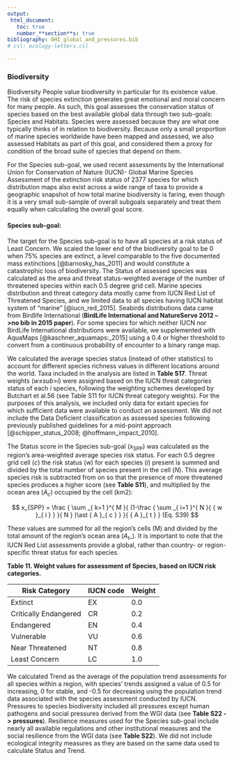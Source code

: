 ```yaml
---
output:
 html_document:
   toc: true
   number_**section**s: true
bibliography: OHI_global_and_pressures.bib
# csl: ecology-letters.csl

---
```


### Biodiversity
Biodiversity People value biodiversity in particular for its existence value. The risk of species extinction generates great emotional and moral concern for many people. As such, this goal assesses the conservation status of species based on the best available global data through two sub-goals: Species and Habitats. Species were assessed because they are what one typically thinks of in relation to biodiversity. Because only a small proportion of marine species worldwide have been mapped and assessed, we also assessed Habitats as part of this goal, and considered them a proxy for condition of the broad suite of species that depend on them.

For the Species sub-goal, we used recent assessments by the International Union for Conservation of Nature (IUCN)- Global Marine Species Assessment of the extinction risk status of 2377 species for which distribution maps also exist across a wide range of taxa to provide a geographic snapshot of how total marine biodiversity is faring, even though it is a very small sub-sample of overall subgoals separately and treat them equally when calculating the overall goal score.

#### Species sub-goal:

The target for the Species sub-goal is to have all species at a risk status of Least Concern. We scaled the lower end of the biodiversity goal to be 0 when 75% species are extinct, a level comparable to the five documented mass extinctions [@barnosky_has_2011] and would constitute a catastrophic loss of biodiversity. The Status of assessed species was calculated as the area and threat status-weighted average of the number of threatened species within each 0.5 degree grid cell. Marine species distribution and threat category data mostly came from IUCN Red List of Threatened Species, and we limited data to all species having IUCN habitat system of "marine" [@iucn_red_2015]. Seabirds distributions data came from Birdlife International (**BirdLife International and NatureServe 2012 -->no bib in 2015 paper**). For some species for which neither IUCN nor BirdLife International distributions were available, we supplemented with AquaMaps [@kaschner_aquamaps:_2015] using a 0.4 or higher threshold to convert from a continuous probability of encounter to a binary range map.

We calculated the average species status (instead of other statistics) to account for different species richness values in different locations around the world. Taxa included in the analysis are listed in **Table S17**. Threat weights (_w≤sub>i</sub>_) were assigned based on the IUCN threat categories status of each _i_ species, following the weighting schemes developed by Butchart et al.56 (see Table S11 for IUCN threat category weights). For the purposes of this analysis, we included only data for extant species for which sufficient data were available to conduct an assessment. We did not include the Data Deficient classification as assessed species following previously published guidelines for a mid-point approach [@schipper_status_2008; @hoffmann_impact_2010].

The Status score in the Species sub-goal (x<sub>SPP</sub>) was calculated as the region’s area-weighted average species risk status. For each 0.5 degree grid cell (_c_) the risk status (w) for each species (_i_) present is summed and divided by the total number of species present in the cell (_N_). This average species risk is subtracted from on so that the presence of more threatened species produces a higher score (see **Table S11**), and multiplied by the ocean area (_A<sub>c</sub>_) occupied by the cell (km2):

$$
x_{SPP} = \frac { \sum _{ k=1 }^{ M }{ (1-\frac { \sum _{ i=1 }^{ N }{ { w }_{ i } }  }{ N } )\ast { A }_{ c } }  }{ { A }_{ t } } (Eq. S39)
$$

These values are summed for all the region’s cells (M) and divided by the total amount of the region’s ocean area (_A<sub>t_</sub>_). It is important to note that the IUCN Red List assessments provide a global, rather than country- or region- specific threat status for each species.

**Table 11. Weight values for assessment of Species, based on IUCN risk categories.**

|Risk Category |IUCN code |Weight|
|---|---|---|
|Extinct | EX |0.0 |
|Critically Endangered| CR | 0.2 |
|Endangered | EN | 0.4 |
|Vulnerable | VU | 0.6 |
|Near Threatened | NT | 0.8 |
|Least Concern | LC | 1.0 |

We calculated Trend as the average of the population trend assessments for all species within a region, with species’ trends assigned a value of 0.5 for increasing, 0 for stable, and -0.5 for decreasing using the population trend data associated with the species assessment conducted by IUCN. Pressures to species biodiversity included all pressures except human pathogens and social pressures derived from the WGI data (see **Table S22 -> pressures**). Resilience measures used for the Species sub-goal include nearly all available regulations and other institutional measures and the social resilience from the WGI data (see **Table S22**). We did not include ecological integrity measures as they are based on the same data used to calculate Status and Trend.
